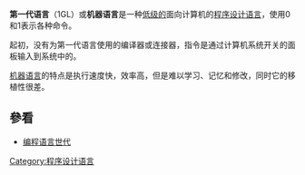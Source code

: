 {{noteTA
|1=zh-hans:低级的; zh-hant:低階;
}}
'''第一代语言'''（1GL）或'''机器语言'''是一种[[低级语言|低级的]]面向计算机的[[程序设计语言|程序设计语言]]，使用0和1表示各种命令。

起初，没有为第一代语言使用的编译器或连接器，指令是通过计算机系统开关的面板输入到系统中的。

[[机器语言|机器语言]]的特点是执行速度快，效率高，但是难以学习、记忆和修改，同时它的移植性很差。

== 參看 ==
*[[编程语言世代|编程语言世代]]


{{compu-stub}}
{{程式語言世代}}
[[Category:程序设计语言|Category:程序设计语言]]